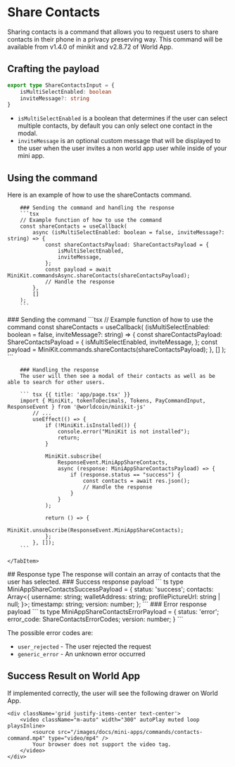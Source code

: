 # Share Contacts

Sharing contacts is a command that allows you to request users to share contacts in their phone in a privacy preserving way.
This command will be available from v1.4.0 of minikit and v2.8.72 of World App.

## Crafting the payload

```ts
export type ShareContactsInput = {
	isMultiSelectEnabled: boolean
	inviteMessage?: string
}
```

-   `isMultiSelectEnabled` is a boolean that determines if the user can select multiple contacts, by default you can only select one contact in the modal.
-   `inviteMessage` is an optional custom message that will be displayed to the user when the user invites a non world app user while inside of your mini app.

## Using the command

Here is an example of how to use the shareContacts command.

<Tabs>
  <TabItem label="Async handlers">

        ### Sending the command and handling the response
        ```tsx
        // Example function of how to use the command
        const shareContacts = useCallback(
            async (isMultiSelectEnabled: boolean = false, inviteMessage?: string) => {
                const shareContactsPayload: ShareContactsPayload = {
                    isMultiSelectEnabled,
                    inviteMessage,
                };
                const payload = await MiniKit.commandsAsync.shareContacts(shareContactsPayload);
                // Handle the response
            },
            []
        );
        ```

  </TabItem>

  <TabItem label="Event listeners">
        ### Sending the command 
        ```tsx
        // Example function of how to use the command
        const shareContacts = useCallback(
            (isMultiSelectEnabled: boolean = false, inviteMessage?: string) => {
                const shareContactsPayload: ShareContactsPayload = {
                    isMultiSelectEnabled,
                    inviteMessage,
                };
                const payload = MiniKit.commands.shareContacts(shareContactsPayload);
                },
            []
        );
        ```

        ### Handling the response
        The user will then see a modal of their contacts as well as be able to search for other users.

        ``` tsx {{ title: 'app/page.tsx' }}
        import { MiniKit, tokenToDecimals, Tokens, PayCommandInput, ResponseEvent } from '@worldcoin/minikit-js'
            // ...
            useEffect(() => {
                if (!MiniKit.isInstalled()) {
                    console.error("MiniKit is not installed");
                    return;
                }

                MiniKit.subscribe(
                    ResponseEvent.MiniAppShareContacts,
                    async (response: MiniAppShareContactsPayload) => {
                        if (response.status == "success") {
                            const contacts = await res.json();
                            // Handle the response
                        }
                    }
                );

                return () => {
                    MiniKit.unsubscribe(ResponseEvent.MiniAppShareContacts);
                };
            }, []);
        ```

    </TabItem>

</Tabs>
## Response type 
The response will contain an array of contacts that the user has selected.
### Success response payload
``` ts
type MiniAppShareContactsSuccessPayload = {
    status: 'success';
    contacts: Array<{
        username: string;
        walletAddress: string;
        profilePictureUrl: string | null;
    }>;
    timestamp: string;
    version: number;
};
```
### Error response payload
``` ts
type MiniAppShareContactsErrorPayload = {
    status: 'error';
    error_code: ShareContactsErrorCodes;
    version: number;
}
```

The possible error codes are:

-   `user_rejected` - The user rejected the request
-   `generic_error` - An unknown error occurred

## Success Result on World App

If implemented correctly, the user will see the following drawer on World App.

    <div className='grid justify-items-center text-center'>
        <video className="m-auto" width="300" autoPlay muted loop playsInline>
            <source src="/images/docs/mini-apps/commands/contacts-command.mp4" type="video/mp4" />
    		Your browser does not support the video tag.
    	</video>
    </div>
